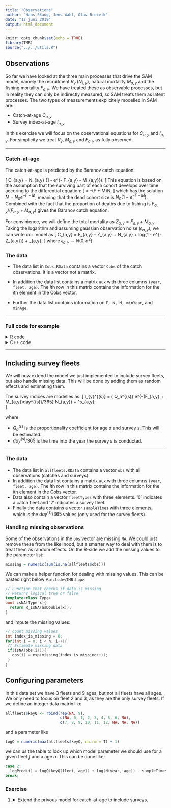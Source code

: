 ```yaml
---
title: "Observations"
author: "Hans Skaug, Jens Wahl, Olav Breivik"
date: "12 juni 2019"
output: html_document
---
```


```r
knitr::opts_chunk$set(echo = TRUE)
library(TMB)
source("../../utils.R")
```

## **Observations**

So far we have looked at the three main processes that drive the SAM model, namely the recruitment $R_{y}$ ($N_{1,y}$), natural mortality $M_{a,y}$ and the fishing mortality $F_{a,y}$. We have treated these as observable processes, but in reality they can only be indirectly measured, so SAM treats them
as latent processes. The two types of measurements explicitely modelled in SAM are: 

* Catch-at-age $C_{a,y}$
* Survey index-at-age $I_{a,y}$

In this exercise we will focus on the observational equations for $C_{a,y}$ and $I_{a,y}$. 
For simplicity we treat $R_{y}$, $M_{a,y}$ 
and $F_{a,y}$ as fully observed. 

***

### Catch-at-age

The catch-at-age is predicted by the Baranov catch equation: 

\[
  C_{a,y} = \frac{F_{a,y}}{F_{a,y} + M_{a,y}} N_{a,y} (1 - e^{- F_{a,y} - M_{a,y}}).
\]
This equation is based on the assumption that the surviving part of each cohort develops over time 
accoring to the differential equation: 
\[
  \frac{dN}{dt} = -(F + M)N,
\]
which has the solution $N = N_0 e^{-F-M}$, meaning that the dead cohort size is $N_0(1 - e^{-F-M})$. 
Combined with the fact that the proportion of deaths due to fishing is $F_{a,y}/(F_{a,y} + M_{a,y})$ gives the Baranov catch equation.   

For convinience, we will define the total mortality as $Z_{a,y} = F_{a,y} + M_{a,y}$. Taking the logarithm and assuming gaussian observation noise ($\epsilon_{a,y}$), we can write our model as 
\[
  \log C_{a,y} = \log F_{a,y} - \log Z_{a,y} + \log N_{a,y} + log(1 - e^{-Z_{a,y}}) + \epsilon_{a,y},
\]
where $\epsilon_{a,y} \sim N(0,\sigma^2)$. 

### The data 

* The data list in ```Cobs.RData``` contains a vector ```Cobs``` of the catch observations. It is a
vector not a matrix.

* In addition the data list contains a matrix ```aux``` with three columns ```(year, fleet, age)```.
The $i$th row in this matrix contains the information for the $i$th element in the Cobs vector.

* Further the data list contains information on ```F, N, M, minYear```, and ```minAge```. 

*** 


### Full code for example 
<details> 
  <summary> R code </summary> 
```r
include_source("Cobs.R", linesToInclud=c(1:999))
```
</details>

<details> <summary> C++ code</summary>
```r
include_source("Cobs.cpp", linesToInclud=c(1:999))
```
</details>


*** 

## Including survey fleets

We will now extend the model we just implemented to include survey fleets, but also handle missing data. This will be done by adding them as random effects and estimating them. 

The survey indices are modelles as: 
\[
  \log I_{y}^{(s)} = \log ( Q_a^{(s)} e^{-(F_{a,y} + M_{a,y})day^{(s)}/365} N_{a,y}) + \epsilon^s_{a,y},  
\]

where 

* $Q_a^{(s)}$ is the proportionality coefficient for age $a$ and survey $s$. This will be estimated. 
* $day^{(s)}/365$ is the time into the year the survey $s$ is conducted. 

***

### The data

* The data list in `allfleets.RData` contains a vector `obs` with all observations (catches
and surveys).
* In addition the data list contains a matrix ```aux``` with three columns ```(year, fleet, age)```.
The $i$th row in this matrix contains the information for the $i$th element in the Cobs vector.
* Data also contain a vector ```fleetTypes``` with three elements. ‘0’ indicates a catch fleet
and ‘2’ indicates a survey fleet.
* Finally the data contains a vector `sampleTimes` with three elements, which is the $day^{(s)}/365$
values (only used for the survey fleets).

### Handling missing observations

Some of the observations in the `obs` vector are missing `NA`. We could just remove these from the likelihood, but a smarter way to deal with them is to treat them as random effects. On the R-side we add the missing values to the parameter list: 
```r
missing = numeric(sum(is.na(allfleets$obs)))
```

We can make a helper function for dealing with missing values. This can be pasted right below `#include<TMB.hpp>`: 

```c++
// Function that checks if data is missing 
// Returns logical true or false
template<class Type> 
bool isNA(Type x){
  return R_IsNA(asDouble(x));
}
```

and impute the missing values: 

```c++
// count missing values 
int index_is_missing = 0; 
for(int i = 0; i < n; i++){
 // Estimate missing data
 if(isNA(obs(i))){
   obs(i) = exp(missing(index_is_missing++));
 }
}
```

## Configuring parameters 

In this data set we have 3 fleets and 9 ages, but not all fleets have all ages. We only need to focus on fleet 2 and 3, as they are the only survey fleets. If we define an integer data matrix like 

```r
allfleets$keyQ <- rbind(rep(NA, 9), 
                        c(NA, 0, 1, 2, 3, 4, 5, 6, NA),
                        c(7, 8, 9, 10, 11, 12, NA, NA, NA))
```

and a parameter like 

```r
logQ = numeric(max(allfleets$keyQ, na.rm = T) + 1)
```

we can us the table to look up which model parameter we should use for a given fleet $f$ and a age $a$. This can be done like: 

```c++ 
case 2:
  logPred(i) = logQ(keyQ(fleet, age)) + log(N(year, age)) - sampleTimes(fleet) * Z; 
break; 
```

### Exercise 

1. 
<details> 
  <summary> Extend the privous model for catch-at-age to include surveys. </summary> 

